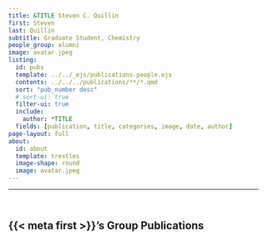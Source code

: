 ```yaml
---
title: &TITLE Steven C. Quillin
first: Steven
last: Quillin 
subtitle: Graduate Student, Chemistry
people_group: alumni
image: avatar.jpeg
listing:
  id: pubs
  template: ../../_ejs/publications-people.ejs 
  contents: ../../../publications/**/*.qmd
  sort: "pub_number desc"
  # sort-ui: true
  filter-ui: true
  include:
    author: *TITLE
  fields: [publication, title, categories, image, date, author]
page-layout: full
about: 
  id: about
  template: trestles
  image-shape: round
  image: avatar.jpeg
---
```


<hr>


:::{#about}


<br>

:::

## {{< meta first >}}'s Group Publications

:::{#pubs}
:::



